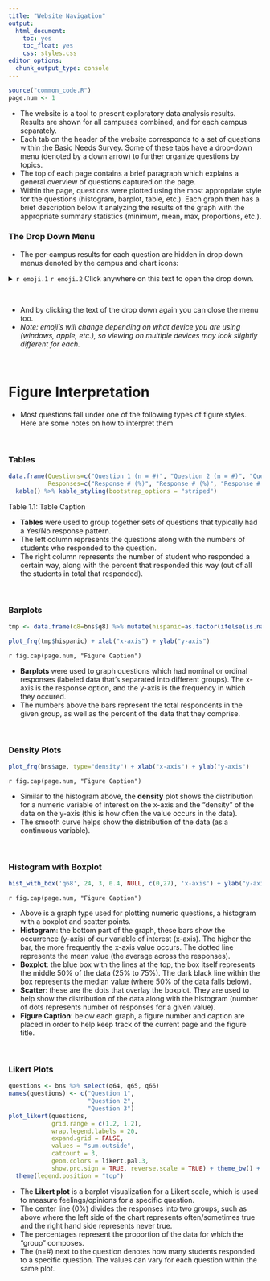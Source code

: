 ```yaml
---
title: "Website Navigation"
output: 
  html_document: 
    toc: yes
    toc_float: yes
    css: styles.css
editor_options: 
  chunk_output_type: console
---
```


```r
source("common_code.R")
page.num <- 1
```


- The website is a tool to present exploratory data analysis results. Results are shown for all campuses combined, and for each campus separately.
- Each tab on the header of the website corresponds to a set of questions within the Basic Needs Survey. Some of these tabs have a drop-down menu (denoted by a down arrow) to further organize questions by topics.
- The top of each page contains a brief paragraph which explains a general overview of questions captured on the page.
- Within the page, questions were plotted using the most appropriate style for the questions (histogram, barplot, table, etc.). Each graph then has a brief description below it analyzing the results of the graph with the appropriate summary statistics (minimum, mean, max, proportions, etc.).

### The Drop Down Menu

- The per-campus results for each question are hidden in drop down menus denoted by the campus and chart icons:

<details>
<summary> `r emoji.1` `r emoji.2` Click anywhere on this text to open the drop down. </summary>
```r
plot_grpfrq(bns$school, bns$alc_consumption_weekly, geom.colors = RColorBrewer::brewer.pal(5, "Set2"), legend.title = "Example Legend", wrap.labels = 25, show.prc = FALSE, ylim=c(0,110)) + 
  xlab('x-axis') + ylab("y-axis") + theme(legend.position="top")
```
</details>
<br />

- And by clicking the text of the drop down again you can close the menu too.
- *Note: emoji's will change depending on what device you are using (windows, apple, etc.), so viewing on multiple devices may look slightly different for each.*

<br />

# Figure Interpretation

- Most questions fall under one of the following types of figure styles. Here are some notes on how to interpret them

<br>

### Tables
```r
data.frame(Questions=c("Question 1 (n = #)", "Question 2 (n = #)", "Question 3 (n = #)"),
           Responses=c("Response # (%)", "Response # (%)", "Response # (%)")) %>%
  kable() %>% kable_styling(bootstrap_options = "striped")
```
Table 1.1: Table Caption

- **Tables** were used to group together sets of questions that typically had a Yes/No response pattern.
- The left column represents the questions along with the numbers of students who responded to the question.
- The right column represents the number of student who responded a certain way, along with the percent that responded this way (out of all the students in total that responded).

<br>

### Barplots
```r
tmp <- data.frame(q8=bns$q8) %>% mutate(hispanic=as.factor(ifelse(is.na(q8), NA, ifelse(grepl("Yes", q8), "Yes", "No")))) %>% select(-q8)

plot_frq(tmp$hispanic) + xlab("x-axis") + ylab("y-axis")
```
`r fig.cap(page.num, "Figure Caption")`

- **Barplots** were used to graph questions which had nominal or ordinal responses (labeled data that's separated into different groups). The x-axis is the response option, and the y-axis is the frequency in which they occured.
- The numbers above the bars represent the total respondents in the given group, as well as the percent of the data that they comprise.

<br>

### Density Plots 
```r
plot_frq(bns$age, type="density") + xlab("x-axis") + ylab("y-axis")
```
`r fig.cap(page.num, "Figure Caption")`

- Similar to the histogram above, the **density** plot shows the distribution for a numeric variable of interest on the x-axis and the "density" of the data on the y-axis (this is how often the value occurs in the data).
- The smooth curve helps show the distribution of the data (as a continuous variable).

<br>

### Histogram with Boxplot
```r
hist_with_box('q68', 24, 3, 0.4, NULL, c(0,27), 'x-axis') + ylab("y-axis")
```
`r fig.cap(page.num, "Figure Caption")`

- Above is a graph type used for plotting numeric questions, a histogram with a boxplot and scatter points.
- **Histogram**: the bottom part of the graph, these bars show the occurrence (y-axis) of our variable of interest (x-axis). The higher the bar, the more frequently the x-axis value occurs. The dotted line represents the mean value (the average across the responses).
- **Boxplot**: the blue box with the lines at the top, the box itself represents the middle 50% of the data (25% to 75%). The dark black line within the box represents the median value (where 50% of the data falls below). 
- **Scatter**: these are the dots that overlay the boxplot. They are used to help show the distribution of the data along with the histogram (number of dots represents number of responses for a given value). 
- **Figure Caption**: below each graph, a figure number and caption are placed in order to help keep track of the current page and the figure title.

<br>

### Likert Plots
```r
questions <- bns %>% select(q64, q65, q66)
names(questions) <- c("Question 1",
                      "Question 2",
                      "Question 3")
plot_likert(questions,
            grid.range = c(1.2, 1.2),
            wrap.legend.labels = 20,
            expand.grid = FALSE,
            values = "sum.outside",
            catcount = 3,
            geom.colors = likert.pal.3,
            show.prc.sign = TRUE, reverse.scale = TRUE) + theme_bw() + 
  theme(legend.position = "top")

```

- The **Likert plot** is a barplot visualization for a Likert scale, which is used to measure feelings/opinions for a specific question.  
- The center line (0%) divides the responses into two groups, such as above where the left side of the chart represents often/sometimes true and the right hand side represents never true.  
- The percentages represent the proportion of the data for which the "group" composes.  
- The (n=#) next to the question denotes how many students responded to a specific question. The values can vary for each question within the same plot.  

